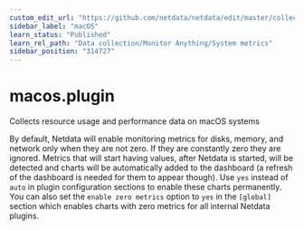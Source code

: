```yaml
---
custom_edit_url: "https://github.com/netdata/netdata/edit/master/collectors/macos.plugin/README.md"
sidebar_label: "macOS"
learn_status: "Published"
learn_rel_path: "Data collection/Monitor Anything/System metrics"
sidebar_position: "314727"
---
```



# macos.plugin

Collects resource usage and performance data on macOS systems

By default, Netdata will enable monitoring metrics for disks, memory, and network only when they are not zero. If they are constantly zero they are ignored. Metrics that will start having values, after Netdata is started, will be detected and charts will be automatically added to the dashboard (a refresh of the dashboard is needed for them to appear though). Use `yes` instead of `auto` in plugin configuration sections to enable these charts permanently. You can also set the `enable zero metrics` option to `yes` in the `[global]` section which enables charts with zero metrics for all internal Netdata plugins.


